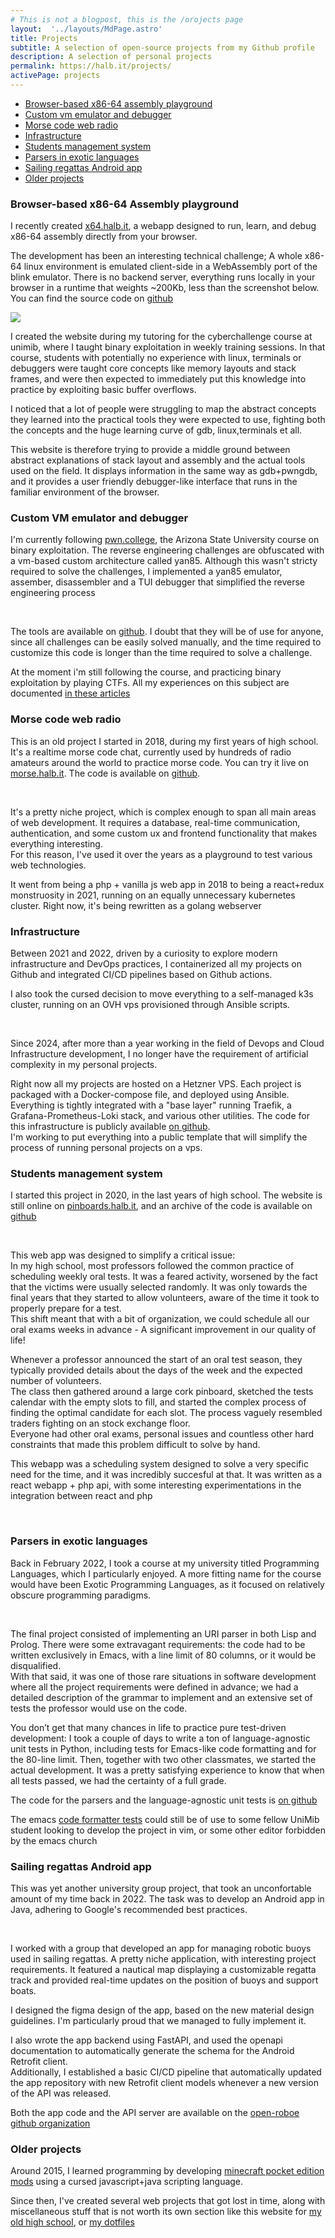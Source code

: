```yaml
---
# This is not a blogpost, this is the /orojects page
layout:  '../layouts/MdPage.astro'
title: Projects
subtitle: A selection of open-source projects from my Github profile
description: A selection of personal projects
permalink: https://halb.it/projects/
activePage: projects
---
```


- [Browser-based x86-64 assembly playground]()
- [Custom vm emulator and debugger](#custom-vm-emulator-and-debugger)
- [Morse code web radio](#morse-code-web-radio)
- [Infrastructure](#infrastructure)
- [Students management system](#students-management-system)
- [Parsers in exotic languages](#parsers-in-exotic-languages)
- [Sailing regattas Android app](#sailing-regattas-android-app)
- [Older projects](#older-projects)

### Browser-based x86-64 Assembly playground

I recently created [x64.halb.it](https://x64.halb.it), a webapp designed to run, learn, and 
debug x86-64 assembly directly from your browser.

The development has been an interesting technical challenge; A whole x86-64 linux environment
is emulated client-side in a WebAssembly port of the blink emulator.
There is no backend server, everything runs locally in your browser
in a runtime that weights ~200Kb, less than the screenshot below.
You can find the source code on [github](https://github.com/robalb/x86-64-playground)

<img src={x64_src.src} />
<br />

I created the website during my tutoring for the cyberchallenge course at unimib, where I taught binary exploitation
in weekly training sessions.
In that course, students with potentially no experience with linux, terminals or debuggers were taught
core concepts like memory layouts and stack frames, and were then expected to immediately put this
knowledge into practice by exploiting basic buffer overflows.

I noticed that a lot of people were struggling to map the abstract concepts they learned into the 
practical tools they were expected to use, fighting both the concepts and the huge learning curve of gdb,
linux,terminals et all.

This website is therefore trying to provide a middle ground between abstract explanations of stack layout and
assembly and the actual tools used on the field. It displays information in the same way as
gdb+pwngdb, and it provides a user friendly debugger-like interface that runs in the familiar
environment of the browser.





### Custom VM emulator and debugger

I'm currently following [pwn.college](https://pwn.college), the
Arizona State University course on binary exploitation.
The reverse engineering challenges are obfuscated with a vm-based custom
architecture called yan85.
Although this wasn't stricty required to solve the challenges, I implemented
a yan85 emulator, assember, disassembler and a TUI debugger that 
simplified the reverse engineering process

<Picture src="custom-debugger" height={490} alt="Screenshot of a terminal showing a Textual User interface resembling a debugger. the terminal is split in two vertical sections. on the left there is a hexdump, on the right there is a disassembly listing. an ascii arrow points to the current instruction. At the bottom there is a row showing the values of some registers: registers A,B,C,D have a value of 0. register s has a value of 0x5, register f has a value of 0x6, which corresponds to the flags EZ. In the same row, there is a summary of the debugger commands: (s: step, r: reverse step, c: continue, ctrl-c: quit )" />
<br />

The tools are available on [github](https://github.com/robalb/custom-vm-emulator).
I doubt that they will be of use for anyone, since all challenges can be easily solved 
manually, and the time required to customize this code is longer than the time
required to solve a challenge.

At the moment i'm still following the course, and practicing binary exploitation by playing CTFs.
All my experiences on this subject are documented [in these articles](/articles/#pwn)

### Morse code web radio

This is an old project I started in 2018, during my first years of high school.<br/>
It's a realtime morse code chat, currently used by hundreds of radio amateurs around the world to practice
morse code.
You can try it live on [morse.halb.it](https://morse.halb.it). The code is available on 
[github](https://github.com/robalb/morsechat).

<Picture src="morsechat" height={490} alt="Screenshot of a webapp. it's a chat, where all text is in morse code. At the bottom there is a single key. At the left side of the chat there is a panel: it shows two online users, one is typing. at the bottom there are some sliders, labelled: wpm, receiver volume, key volume. There is also a switch labelled 'show letters', and a settings buttom" />
<br/>

It's a pretty niche project, which is complex enough to span all main areas of web development.
It requires a database, real-time communication, authentication, and some custom ux and frontend functionality
that makes everything interesting.<br/>
For this reason, I've used it over the years as a playground to test various web technologies.

It went from being a php + vanilla js web app in 2018 to being a react+redux monstruosity in 2021, 
running on an equally unnecessary kubernetes cluster. Right now, it's being rewritten 
as a golang webserver

### Infrastructure

Between 2021 and 2022, driven by a curiosity to explore modern infrastructure and DevOps practices,
I containerized all my projects on Github and integrated CI/CD pipelines based on Github actions.

I also took the cursed decision to move everything to a self-managed k3s cluster, running on
an OVH vps provisioned through Ansible scripts.

<Picture height="400" src="helloworld-generic" alt="A diagram of a CI/CD pipeline involving github actions, a docker registry, argoCD and kubernetes" />
<br />

Since 2024, after more than a year working in the field of Devops and Cloud Infrastructure
development, I no longer have the requirement of artificial complexity in my personal projects.

Right now all my projects are hosted on a Hetzner VPS.
Each project is packaged with a Docker-compose file, and deployed using Ansible.
Everything is tightly integrated with a "base layer" running Traefik, a Grafana-Prometheus-Loki stack, and various other
utilities. The code for this infrastructure is publicly available [on github](https://github.com/robalb/my-infra).<br /> 
I'm working to put everything into a public template that will simplify
the process of running personal projects on a vps.


### Students management system

I started this project in 2020, in the last years of high school. The website is 
still online on [pinboards.halb.it](https://pinboards.halb.it), and an archive of the code
is available on [github](https://github.com/robalb/studentsplanner)

<Picture src="pinboards-1" height={590} alt="Screenshot of the landing page of pinboards.halb.it" />
<br/>

This web app was designed to simplify a critical issue:<br/>
In my high school, most professors followed the common practice of scheduling weekly oral tests.
It was a feared activity, worsened by the fact that the victims were usually selected randomly.
It was only towards the final years that they started
to allow volunteers, aware of the time it took to properly prepare for a test.<br/>
This shift meant that with a bit of organization, we could schedule all our oral exams weeks in advance -
A significant improvement in our quality of life!

Whenever a professor announced the start of an oral test season,
they typically provided details about the days of the week and the expected number of volunteers.<br/>
The class then gathered around a large cork pinboard, sketched the tests calendar with the empty slots to fill,
and started the complex process of finding the optimal candidate for each slot. The process vaguely resembled
traders fighting on an stock exchange floor.<br/>
Everyone had other oral exams, personal issues and countless other hard constraints that made this problem difficult
to solve by hand.

This webapp was a scheduling system designed to solve a very specific need for the time,
and it was incredibly succesful at that. It was written as a react webapp + php api, with some interesting
experimentations in the integration between react and php


<Picture src="pinboards-2" height={490} alt="Screenshot of the pinboards web app. It shows a calendar, with names in each slot. the calendar is labelled 'Inglese', and has an orange background. There are other calendars with other colors, that are minimized." />
<br/>


### Parsers in exotic languages

Back in February 2022, I took a course at my university titled Programming Languages, which I particularly enjoyed.
A more fitting name for the course would have been Exotic Programming Languages,
as it focused on relatively obscure programming paradigms.

<Picture src="uri-parser-diagram" height={390} alt="Railroad diagram of the URI ebpf grammar" />
<br/>

The final project consisted of implementing an URI parser in both Lisp and Prolog.
There were some extravagant requirements: the code had to be written exclusively in Emacs,
with a line limit of 80 columns, or it would be disqualified.<br/>
With that said, it was one of those rare situations in software development where all the project
requirements were defined in advance;
we had a detailed description of the grammar to implement
and an extensive set of tests the professor would use on the code.

You don’t get that many chances in life to practice pure test-driven development:
I took a couple of days to write a ton of language-agnostic unit tests in Python, including tests for Emacs-like
code formatting and for the 80-line limit. Then, together with two other classmates,
we started the actual development.
It was a pretty satisfying experience to know that when all tests passed,
we had the certainty of a full grade.

The code for the parsers and the language-agnostic unit tests is 
[on github](https://github.com/robalb/uri_parser_project)

The emacs [code formatter tests](https://github.com/robalb/uri_parser_project/blob/master/tests/tests_formatting.py)
could still be of use to some fellow UniMib student 
looking to develop the project in vim, or some other editor forbidden by the emacs church


### Sailing regattas Android app

This was yet another university group project, that took an unconfortable amount of my time
back in 2022.
The task was to develop an Android app in Java, adhering to Google's recommended best practices.

<Picture src="roboapp-figma" alt="some screens from an android app. The first screen is a login form. The second screen shows a list of regattas. The third screen shows the same page as the previous one, but there are no regattas, and a placeholder text is shown instead. The text says: 'There are no regattas. Regattas are interactive sailing courses that you can design and manage in real time with others. Create a new regatta with the create new regatta button.' The last screen shows a nautical map. a compass on top is pointing north, and a large text says 'Buoy stacchetto 40° N' On the map, a flag connected to a long line is overlayed on top of the water " />
<br/>

I worked with a group that developed an app for managing robotic buoys used in sailing regattas.
A pretty niche application, with interesting project requirements.
It featured a nautical map displaying a
customizable regatta track and provided real-time updates on the position of buoys and support boats.

I designed the figma design of the app, based on the new material design guidelines. 
I'm particularly proud that we managed to fully implement it.

I also wrote the app backend using FastAPI, and used the openapi documentation 
to automatically generate the schema for the Android Retrofit client.<br/>
Additionally, I established a basic CI/CD pipeline that automatically updated the 
app repository with new Retrofit client models whenever a new version of the API was released.

Both the app code and the API server are available on the [open-roboe github organization](https://github.com/open-roboe)


### Older projects

Around 2015, I learned programming by developing [minecraft pocket edition mods](https://web.archive.org/web/20190301083244/mcpedl.com/?s=robalb)
using a cursed javascript+java scripting language.

Since then, I've created several web projects that got lost in time,
along with miscellaneous stuff that is not worth its own section like
this website for [my old high school](https://github.com/liceobanfi/banfi-in-diretta), or
[my dotfiles](https://github.com/robalb/dotfiles)




